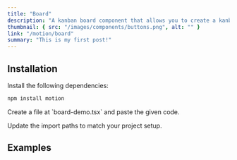 ```yaml
---
title: "Board"
description: "A kanban board component that allows you to create a kanban board with drag and drop functionality."
thumbnail: { src: "/images/components/buttons.png", alt: "" }
link: "/motion/board"
summary: "This is my first post!"
---
```


<ComponentPreview name="board-demo" />

## Installation

<Steps>
<Step>
Install the following dependencies:
</Step>

```bash
npm install motion
```

<Step>
Create a file at `board-demo.tsx` and paste the given code.
</Step>

<CollapsibleSource name="board-demo" />

<Step>Update the import paths to match your project setup.</Step>

</Steps>

## Examples
